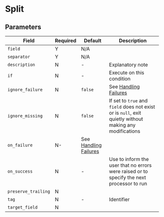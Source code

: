 # Split

## Parameters

|Field|Required|Default|Description|
|---|---|---|---|
|`field`|Y|N/A||
|`separator`|Y|N/A||
|`description`|N|-|Explanatory note|
|`if`|N|-|Execute on this condition|
|`ignore_failure`|N|`false`|See [Handling Failures](../handling-failures.mdx)|
|`ignore_missing`|N|`false`|If set to `true` and `field` does not exist or is `null`, exit quietly without making any modifications|
|`on_failure`|N-|See [Handling Failures](../handling-failures.mdx)|
|`on_success`|N|-|Use to inform the user that no errors were raised or to specify the next processor to run|
|`preserve_trailing`|N|||
|`tag`|N|-|Identifier|
|`target_field`|N|||
